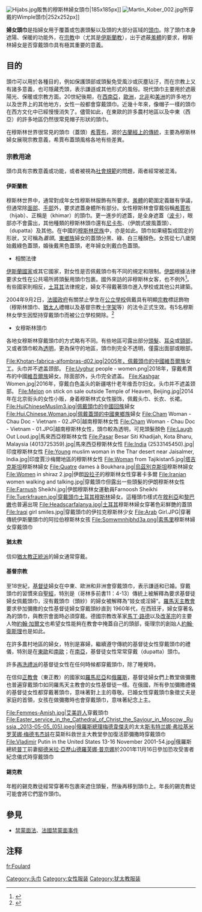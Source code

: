 {{Refimprove|time=2020-10-26T10:40:37+00:00}}
[[File:Hijabs.jpg|thumb]]販售的穆斯林婦女頭巾|185x185px]]
[[Image:Martin_Kober_002.jpg|thumb]]所穿戴的Wimple頭巾|252x252px]]

'''婦女頭巾'''是指婦女用于覆蓋或包裹頭髮以及頭的大部分區域的[[頭巾|頭巾]]。除了頭巾本身遮陽、保暖的功能外，在[[宗教|宗教]]中（尤其是[[伊斯蘭教|伊斯蘭教]]），出于遮蔽[[羞體|羞體]]的要求，穆斯林婦女是否穿戴頭巾具有極其重要的意義。

== 目的 ==
頭巾可以用於各種目的，例如保護頭部或頭髮免受風沙或灰塵玷汙，而在宗教上又有諸多意義，也可隱藏禿頭，表示謙遜或其他形式的風俗。現代頭巾主要用於遮蔽陽光、保暖或宗教方面。20世紀後期，在[[西南亞|西南亞]]，[[歐洲|歐洲]]，[[北非|北非]]和[[美洲|美洲]]的許多地方以及世界上的其他地方，女性一般都會穿戴頭巾。近幾十年來，像帽子一樣的頭巾在西方文化中已經慢慢消失了。儘管如此，在東歐的許多農村地區以及中東（西亞）的許多地區仍然很常見帽子形狀的頭巾。

在穆斯林世界很常見的頭巾（蓋頭）[[希賈布|希賈布]]，源於[[古蘭經|古蘭經上的傳統]]，主要為穆斯林婦女展現宗教意義，希賈布蓋頭風格各地有些差異。

===宗教用途===
頭巾具有宗教意義或功能，或者被視為[[社會規範|社會規範]]的問題，兩者經常被混淆。

====伊斯蘭教====
穆斯林世界中，通常對成年女性穆斯林服飾有所要求。[[羞體|羞體]]的範圍定義雖有爭議，但通常除[[面部|面部]]、[[手部|手部]]外，要求遮蓋身體所有部分。女性穆斯林會穿戴俗稱[[希賈布|希賈布]]{{rtl-lang|ar|حجاب}}（hijab）、正稱是{{rtl-lang|ar|خمار}}（khimar）的頭巾。更一進步的遮蓋，是全身遮蓋（[[波卡_(服飾)|波卡]]），眼部亦不會露出，其他種類的穆斯林頭巾還有[[尼卡布|尼卡布]]、{{link-en|卡多爾|chador}}（伊朗式披風蓋頭）、{{link-en|杜芭塔|dupatta}}（dupatta）及其他{{link-en|希賈布樣式|Types of hijab}}。在中國的[[穆斯林民族|穆斯林民族]]中，亦是如此。頭巾如果縫製成固定的形狀，又可稱為''蓋頭''。[[東鄉族|東鄉族]]婦女的蓋頭分黑、綠、白三種顏色。女孩從七八歲開始戴綠色蓋頭，婚後戴黑色蓋頭，老年婦女則戴白色蓋頭。

*相關法律
[[伊斯蘭國家|伊斯蘭國家]]或其它國家，對女性是否佩戴頭巾有不同的規定和限制。[[伊朗|伊朗]]根據法律要求女性在公共場所將頭髮用頭巾包裹。國外來訪的非穆斯林女客，也不例外<ref>{{cite web |url=http://www.daynews.com.cn/mag6/20060120/ca527802.htm |title=存档副本 |accessdate=2010-03-19 |deadurl=yes |archiveurl=https://web.archive.org/web/20060312080716/http://www.daynews.com.cn/mag6/20060120/ca527802.htm |archivedate=2006-03-12 }}</ref>。有些國家則相反，[[土耳其|土耳其]]法律規定，婦女不得戴著頭巾進入學校或其他公共建築。

2004年9月2日，[[法國政府|法國政府]]有關禁止學生在[[公立學校|公立學校]]佩戴具有明顯[[宗教|宗教]]標誌飾物（穆斯林頭巾、[[猶太人|猶太人]]禮帽以及基督宗教[[十字架|十字架]]等）的法令正式生效。有5名穆斯林女學生因堅持穿戴頭巾而被公立學校開除。<ref>{{Cite web|title=法国五穆斯林女生因坚持戴头巾被学校开除(图)-搜狐新闻中心|url=http://news.sohu.com/20041022/n222632347.shtml|accessdate=2020-10-26|work=news.sohu.com|archive-date=2020-11-16|archive-url=https://web.archive.org/web/20201116160952/http://news.sohu.com/20041022/n222632347.shtml|dead-url=no}}</ref>

*女穆斯林頭巾

各地女穆斯林穿戴頭巾的方式略有不同。有些地區可露出部分[[頭髮|頭髮]]、[[耳朵|耳朵]]或[[頸部|頸部]]，又或者頭巾較為[[透明|透明]]，更為保守的地區，頭巾則完全不透明，僅露出面部或眼部。

<gallery>
File:Khotan-fabrica-alfombras-d02.jpg|2005年，佩戴頭巾的中國[[維吾爾族|維吾爾族]]女工。头巾并不遮盖颈部。
File:Uyghur people - women.png|2018年，穿戴希賈布的中國[[維吾爾族|維吾爾族]]婦女。除面部外，头巾完全遮盖。
File:Kashgar Women.jpg|2016年，穿戴白色盖头的新疆喀什老年维吾尔妇女。头巾并不遮盖颈部。
File:Melon on stick on sale outside Temple of Heaven, Beijing.jpg|2014年在北京街头的女性小贩，身着穆斯林式女性服饰，佩戴头巾、长衣、长裙。
File:HuiChineseMuslim3.jpg|佩戴頭巾的中國[[回族|回族]]婦女
File:Hui.Chinese.Woman.jpg|佩戴蓋頭的中國[[東鄉族|東鄉族]]婦女
File:Cham Woman - Chau Doc - Vietnam - 02.JPG|越南穆斯林女性
File:Cham Woman - Chau Doc - Vietnam - 01.JPG|越南穆斯林女性，頭巾較為透明，可見頭髮顏色
File:Laugh Out Loud.jpg|馬來西亞穆斯林女性
File:Pasar Besar Siti Khadijah, Kota Bharu, Malaysia (4013725359).jpg|馬來西亞穆斯林女性
File:India (2533145450).jpg|印度穆斯林女性
File:Young muslim woman in the Thar desert near Jaisalmer, India.jpg|印度賈沙梅爾地區的穆斯林女性
File:Woman from Tajikistan5.jpg|[[塔吉克斯坦|塔吉克斯坦]]穆斯林婦女
File:Quatre dames à Boukhara.jpg|[[烏茲別克斯坦|烏茲別克斯坦]]穆斯林婦女
File:Women in shiraz 2.jpg|伊朗[[設拉子|設拉子]]的穆斯林女性穿著卡多爾
File:Iranian women walking and talking.jpg|穿戴頭巾但露出一些頭髮的伊朗穆斯林女性
File:Farnush Sheikhi.jpg|伊朗穆斯林女運動員Farnoosh Sheikhi
File:Tuerkfrauen.jpg|穿戴頭巾[[土耳其|土耳其]][[穆斯林|穆斯林]]婦女。這種頭巾樣式在[[敘利亞|敘利亞]]和[[黎巴嫩|黎巴嫩]]也普遍出現
File:Headscarfalanya.jpg|[[土耳其|土耳其]]穆斯林婦女穿著色彩鮮艷的蓋頭
File:Iraqi girl smiles.jpg|穿戴頭巾的伊拉克穆斯林少女
File:Arab Girl.JPG|穿著傳統伊斯蘭頭巾的阿拉伯穆斯林女孩
File:Somwmnhjbhd3a.png|[[索馬里人|索馬里]]穆斯林婦女穿戴頭巾
</gallery>

====猶太教====
信仰[[猶太教正統派|猶太教正統派]]的婦女通常穿戴{{link-en|齊克爾|tichel}}。

====基督宗教====
{{main|{{link-en|基督徒頭巾|Christian headcovering}}}}

至18世紀，[[基督徒|基督徒]]婦女在中東、歐洲和非洲會穿戴頭巾，表示謙遜和已婚。穿戴頭巾的習慣來自[[聖經|聖經]]，特別是{{Bibleverse|1 Corinthians|11:4-13}}（哥林多前書11：4-13）傳統上被解釋為要求基督徒婦女佩戴頭巾，沒有戴頭巾（頭紗）的婦女被解釋為“妓女或淫婦”。[[羅馬天主教會|羅馬天主教會]]要求參加彌撒的女性基督徒婦女穿戴頭紗直到
1960年代，在西班牙，婦女穿著名為{{link-en|Mantilla|Mantilla}}的頭巾，與教宗會面時必須穿戴。德國宗教改革家[[馬丁·路德|馬丁·路德]]以及[[改革宗|改革宗]]的主要人物[[約翰·加爾文|約翰·加爾文]]也希望女性能夠在教會中掩蓋自己的頭部，衛理宗的創始人[[約翰·衛斯理|約翰·衛斯理]]也是如此。

在許多農村地區的婦女，特別是寡婦，繼續遵守傳統的基督徒女性穿戴頭巾的禮儀，特別是在[[東歐|東歐]]和[[南歐|南歐]]；在[[南亞|南亞]]，基督徒女性常常穿戴{{link-en|杜芭塔|dupatta}}（dupatta）頭巾。

許多[[再洗禮派|再洗禮派]]的基督徒女性在任何時候都穿戴頭巾，除了睡覺時。

在信仰[[正教會|正教會]]（東正教）的國家如[[羅馬尼亞|羅馬尼亞]]和[[俄羅斯|俄羅斯]]，基督徒婦女們上教堂做彌撒也普遍穿戴頭巾如同羅馬天主教會的女性基督徒一樣。在俄國，所有參加彌撒禮儀的基督徒女性都穿戴著頭巾，意味著對上主的尊敬。已婚女性穿戴頭巾象徵丈夫是家庭的首領，女孩在做彌撒時也會穿戴頭巾，意味著紀念上主。


<gallery>
File:Femmes-Amish.jpg|[[艾美許人|艾美許人]]穿戴頭巾
File:Easter_service_in_the_Cathedral_of_Christ_the_Saviour_in_Moscow,_Russia,_2013-05-05_(05).jpeg|俄羅斯總理[[德米特里·阿纳托利耶维奇·梅德韦杰夫|梅德韋傑夫]]的太太[[斯韦特兰娜·弗拉基米罗芙娜·梅德韦杰娃|斯韦特兰娜·弗拉基米罗芙娜·梅德韦杰娃]]在莫斯科救世主大教堂參加復活節彌撒時穿戴頭巾
File:Vladimir Putin in the United States 13-16 November 2001-54.jpg|俄羅斯總統[[普丁|普丁]]前妻[[柳德米拉·亞歷山德羅芙娜·普京娜|柳德米拉·亞歷山德羅芙娜·普京娜]]於2001年11月16日參加恐攻受害者紀念儀式時穿戴頭巾
</gallery>

====錫克教====
年輕的錫克教徒經常穿著布包裹來遮住頭髮，然後再移到頭巾上。年長的錫克教徒可能會將它們當作頭巾。

==參見==
* [[禁蒙面法|禁蒙面法]]、[[法國禁蒙面事件|法國禁蒙面事件]]

== 注释 ==

{{Reflist|2}}

{{服裝}}
[[Category:头巾|Category:头巾]]
[[Category:女性服装|Category:女性服装]]
[[Category:犹太教服装|Category:犹太教服装]]

[[fr:Foulard|fr:Foulard]]